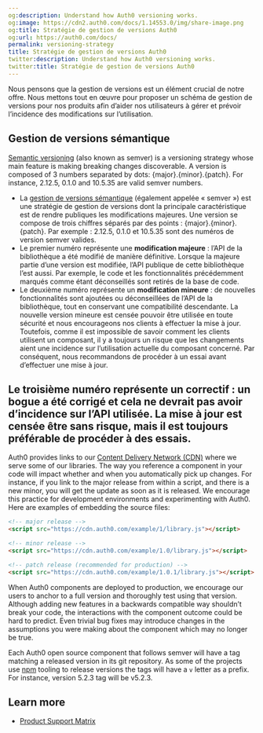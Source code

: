 ```yaml
---
og:description: Understand how Auth0 versioning works.
og:image: https://cdn2.auth0.com/docs/1.14553.0/img/share-image.png
og:title: Stratégie de gestion de versions Auth0
og:url: https://auth0.com/docs/
permalink: versioning-strategy
title: Stratégie de gestion de versions Auth0
twitter:description: Understand how Auth0 versioning works.
twitter:title: Stratégie de gestion de versions Auth0
---
```


Nous pensons que la gestion de versions est un élément crucial de notre offre. Nous mettons tout en œuvre pour proposer un schéma de gestion de versions pour nos produits afin d’aider nos utilisateurs à gérer et prévoir l’incidence des modifications sur l’utilisation.

## Gestion de versions sémantique

[Semantic versioning](http://semver.org) (also known as semver) is a versioning strategy whose main feature is making breaking changes discoverable. A version is composed of 3 numbers separated by dots: {major}.{minor}.{patch}. For instance, 2.12.5, 0.1.0 and 10.5.35 are valid semver numbers.

* La [gestion de versions sémantique]() (également appelée « semver ») est une stratégie de gestion de versions dont la principale caractéristique est de rendre publiques les modifications majeures. Une version se compose de trois chiffres séparés par des points : {major}.{minor}.{patch}. Par exemple : 2.12.5, 0.1.0 et 10.5.35 sont des numéros de version semver valides.
* Le premier numéro représente une **modification majeure** : l’API de la bibliothèque a été modifié de manière définitive. Lorsque la majeure partie d’une version est modifiée, l’API publique de cette bibliothèque l’est aussi. Par exemple, le code et les fonctionnalités précédemment marqués comme étant déconseillés sont retirés de la base de code.
* Le deuxième numéro représente un **modification mineure** : de nouvelles fonctionnalités sont ajoutées ou déconseillées de l’API de la bibliothèque, tout en conservant une compatibilité descendante. La nouvelle version mineure est censée pouvoir être utilisée en toute sécurité et nous encourageons nos clients à effectuer la mise à jour. Toutefois, comme il est impossible de savoir comment les clients utilisent un composant, il y a toujours un risque que les changements aient une incidence sur l’utilisation actuelle du composant concerné. Par conséquent, nous recommandons de procéder à un essai avant d’effectuer une mise à jour.

## Le troisième numéro représente un **correctif** : un bogue a été corrigé et cela ne devrait pas avoir d’incidence sur l’API utilisée. La mise à jour est censée être sans risque, mais il est toujours préférable de procéder à des essais.

Auth0 provides links to our [Content Delivery Network (CDN)](https://en.wikipedia.org/wiki/Content_delivery_network) where we serve some of our libraries. The way you reference a component in your code will impact whether and when you automatically pick up changes. For instance, if you link to the major release from within a script, and there is a new minor, you will get the update as soon as it is released. We encourage this practice for development environments and experimenting with Auth0. Here are examples of embedding the source files:

```html lines
<!-- major release -->
<script src="https://cdn.auth0.com/example/1/library.js"></script>

<!-- minor release -->
<script src="https://cdn.auth0.com/example/1.0/library.js"></script>

<!-- patch release (recommended for production) -->
<script src="https://cdn.auth0.com/example/1.0.1/library.js"></script>
```






When Auth0 components are deployed to production, we encourage our users to anchor to a full version and thoroughly test using that version. Although adding new features in a backwards compatible way shouldn’t break your code, the interactions with the component outcome could be hard to predict. Even trivial bug fixes may introduce changes in the assumptions you were making about the component which may no longer be true.

Each Auth0 open source component that follows semver will have a tag matching a released version in its git repository. As some of the projects use [npm](https://npmjs.com) tooling to release versions the tags will have a `v` letter as a prefix. For instance, version 5.2.3 tag will be v5.2.3.

## Learn more

* [Product Support Matrix](/docs/troubleshoot/customer-support/product-support-matrix)